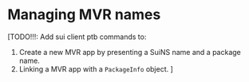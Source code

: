 # Managing MVR names

[TODO!!!: Add sui client ptb commands to:

1. Create a new MVR app by presenting a SuiNS name and a package name.
2. Linking a MVR app with a `PackageInfo` object.
]
